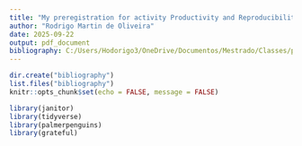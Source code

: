 ```yaml
---
title: "My preregistration for activity Productivity and Reproducibility in Ecology and Evolution"
author: "Rodrigo Martin de Oliveira"
date: 2025-09-22
output: pdf_document
bibliography: C:/Users/Hodorigo3/OneDrive/Documentos/Mestrado/Classes/produc_repro_880AU/my_project3/Producibility_Repro_test/01_scripts/bibliography/references.bib
---
```




```r
dir.create("bibliography")
list.files("bibliography")
knitr::opts_chunk$set(echo = FALSE, message = FALSE)
```

```r
library(janitor)
library(tidyverse)
library(palmerpenguins)
library(grateful)
```


